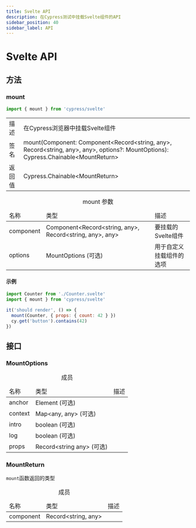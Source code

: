 ```yaml
---
title: Svelte API
description: 在Cypress测试中挂载Svelte组件的API
sidebar_position: 40
sidebar_label: API
---
```


<ProductHeading product="app" />

# Svelte API

## 方法

### mount

```js
import { mount } from 'cypress/svelte'
```

<table class="api-table table-list">
  <tr>
    <td>描述</td>
    <td>在Cypress浏览器中挂载Svelte组件</td>
  </tr>
  <tr>
    <td>签名</td>
    <td>
      mount(Component: Component&lt;Record&lt;string, any&gt;, Record&lt;string,
      any&gt;, any&gt;, options?: MountOptions):
      Cypress.Chainable&lt;MountReturn&gt;
    </td>
  </tr>
  <tr>
    <td>返回值</td>
    <td>Cypress.Chainable&lt;MountReturn&gt;</td>
  </tr>
</table>

<table class="api-table">
  <caption>mount 参数</caption>
  <thead>
    <td>名称</td>
    <td>类型</td>
    <td>描述</td>
  </thead>
  <tr>
    <td>component</td>
    <td>
      Component&lt;Record&lt;string, any&gt;, Record&lt;string, any&gt;, any&gt;
    </td>
    <td>要挂载的Svelte组件</td>
  </tr>
  <tr>
    <td>options</td>
    <td>MountOptions (可选)</td>
    <td>用于自定义挂载组件的选项</td>
  </tr>
</table>

#### 示例

```js
import Counter from './Counter.svelte'
import { mount } from 'cypress/svelte'

it('should render', () => {
  mount(Counter, { props: { count: 42 } })
  cy.get('button').contains(42)
})
```

## 接口

### MountOptions

<table class="api-table">
  <caption>成员</caption>
  <thead>
    <td>名称</td>
    <td>类型</td>
    <td>描述</td>
  </thead>
  <tr>
    <td>anchor</td>
    <td>Element (可选)</td>
    <td></td>
  </tr>
  <tr>
    <td>context</td>
    <td>Map&lt;any, any&gt; (可选)</td>
    <td></td>
  </tr>
  <tr>
    <td>intro</td>
    <td>boolean (可选)</td>
    <td></td>
  </tr>
  <tr>
    <td>log</td>
    <td>boolean (可选)</td>
    <td></td>
  </tr>
  <tr>
    <td>props</td>
    <td>Record&lt;string any&gt; (可选)</td>
    <td></td>
  </tr>
</table>

### MountReturn

`mount`函数返回的类型

<table class="api-table">
  <caption>成员</caption>
  <thead>
    <td>名称</td>
    <td>类型</td>
    <td>描述</td>
  </thead>
  <tr>
    <td>component</td>
    <td>Record&lt;string, any&gt;</td>
    <td></td>
  </tr>
</table>